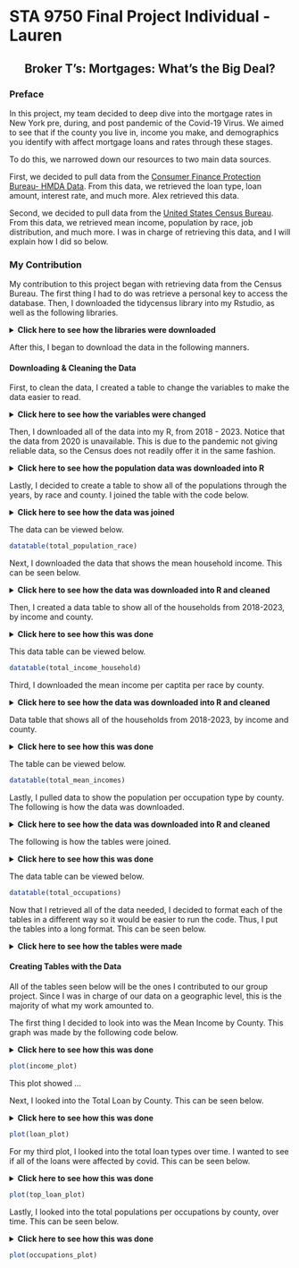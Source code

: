 # STA 9750 Final Project Individual - Lauren

<div style="text-align: center;">
## Broker T's: Mortgages: What's the Big Deal?
</div>


### Preface

In this project, my team decided to deep dive into the mortgage rates in New York pre, during, and post pandemic of the Covid-19 Virus. We aimed to see that if the county you live in, income you make, and demographics you identify with affect mortgage loans and rates through these stages. 

To do this, we narrowed down our resources to two main data sources. 

First, we decided to pull data from the [Consumer Finance Protection Bureau- HMDA Data](https://www.consumerfinance.gov/data-research/hmda/). From this data, we retrieved the loan type, loan amount, interest rate, and much more. Alex retrieved this data. 


Second, we decided to pull data from the [United States Census Bureau](https://data.census.gov/). From this data, we retrieved mean income, population by race, job distribution, and much more. I was in charge of retrieving this data, and I will explain how I did so below. 


### My Contribution 

My contribution to this project began with retrieving data from the Census Bureau. The first thing I had to do was retrieve a personal key to access the database. Then, I downloaded the tidycensus library into my Rstudio, as well as the following libraries. 

<details>
  <summary>**Click here to see how the libraries were downloaded**</summary>
```r


install.packages('plyr', repos = "http://cran.us.r-project.org")

options(repos = list(CRAN="http://cran.rstudio.com/"))

library(tidycensus)
library(tidyverse)
library(dplyr)
library(stringr)
library(DT)
library(tigris)
library(ggplot2)
library(sf)
library(plotly)
library(gganimate)
library(viridis)
library(scales)


census_api_key('fd444ca335bf9020633084575dbe45c1529be65f', install = TRUE, overwrite = TRUE)

# Combined_Data can be found on Ayrat's Repo and be readily downloaded. 

combined_data <- readRDS("C:/Users/laure/OneDrive/Desktop/combined_data.rds")

```
</details>

After this, I began to download the data in the following manners. 

#### Downloading & Cleaning the Data

First, to clean the data, I created a table to change the variables to make the data easier to read. 

<details>
  <summary>**Click here to see how the variables were changed**</summary>
```r

vars_2018 <- load_variables(2018, "acs1", cache = TRUE)

var_map <- c(
  "B02001_001" = "Estimated Total",
  "B02001_002" = "White Alone", 
  "B02001_003" = "Black or African American Alone", 
  "B02001_004" = "American Indian and Alaska Native Alone",
  "B02001_005" = "Asian Alone", 
  "B02001_006" = "Native Hawaiian and other Pacific Islander Alone",
  "B02001_007" = "Some Other Race", 
  "B02001_008" = "2 or more races"
)

```
</details>

Then, I downloaded all of the data into my R, from 2018 - 2023. Notice that the data from 2020 is unavailable. This is due to the pandemic not giving reliable data, so the Census does not readily offer it in the same fashion. 


<details>
  <summary>**Click here to see how the population data was downloaded into R**</summary>
```r
# Getting 2018: 

population_1901_2018 <- get_acs(
  geography = "county",
  variables = c("B02001_001", "B02001_002", "B02001_003", "B02001_004", "B02001_005", "B02001_006", "B02001_007", "B02001_008"),
  year = 2018,
  survey = "acs1"
)

population_1901_2018 <- population_1901_2018 |>
  filter(str_detect(NAME, regex("New York", ignore_case = TRUE))) |>
  rename(race = variable) |>
  rename(y2018 = estimate) |>
  select(-moe)


population_1901_2018 <- population_1901_2018 |>
  mutate(race = var_map[race])

# Getting 2019

population_1901_2019 <- get_acs(
  geography = "county",
  variables = c("B02001_001", "B02001_002", "B02001_003", "B02001_004", "B02001_005", "B02001_006", "B02001_007", "B02001_008"),
  year = 2019,
  survey = "acs1"
)

population_1901_2019 <- population_1901_2019 |>
  filter(str_detect(NAME, regex("New York", ignore_case = TRUE))) |>
  rename(race = variable) |>
  rename(y2019 = estimate) |>
  select(-moe)


population_1901_2019 <- population_1901_2019 |>
  mutate(race = var_map[race])


# Getting 2021

population_1901_2021 <- get_acs(
  geography = "county",
  variables = c("B02001_001", "B02001_002", "B02001_003", "B02001_004", "B02001_005", "B02001_006", "B02001_007", "B02001_008"),
  year = 2021,
  survey = "acs1"
)

population_1901_2021 <- population_1901_2021 |>
  filter(str_detect(NAME, regex("New York", ignore_case = TRUE))) |>
  rename(race = variable) |>
  rename(y2021 = estimate) |>
  select(-moe)


population_1901_2021 <- population_1901_2021 |>
  mutate(race = var_map[race])


# Getting 2022


population_1901_2022 <- get_acs(
  geography = "county",
  variables = c("B02001_001", "B02001_002", "B02001_003", "B02001_004", "B02001_005", "B02001_006", "B02001_007", "B02001_008"),
  year = 2022,
  survey = "acs1"
)

population_1901_2022 <- population_1901_2022 |>
  filter(str_detect(NAME, regex("New York", ignore_case = TRUE))) |>
  rename(race = variable) |>
  rename(y2022 = estimate) |>
  select(-moe)


population_1901_2022 <- population_1901_2022 |>
  mutate(race = var_map[race])


# Getting 2023

population_1901_2023 <- get_acs(
  geography = "county",
  variables = c("B02001_001", "B02001_002", "B02001_003", "B02001_004", "B02001_005", "B02001_006", "B02001_007", "B02001_008"),
  year = 2023,
  survey = "acs1"
)

population_1901_2023 <- population_1901_2023 |>
  filter(str_detect(NAME, regex("New York", ignore_case = TRUE))) |>
  rename(race = variable) |>
  rename(y2023 = estimate) |>
  select(-moe)


population_1901_2023 <- population_1901_2023 |>
  mutate(race = var_map[race]) 

```
</details>


Lastly, I decided to create a table to show all of the populations through the years, by race and county. I joined the table with the code below. 

<details>
  <summary>**Click here to see how the data was joined**</summary>
```r

total_population_race <- population_1901_2018 |>
  left_join(select(population_1901_2019, y2019, GEOID, race), by = c("GEOID", "race")) |>
  left_join(select(population_1901_2021, y2021, GEOID, race), by = c("GEOID", "race")) |>
  left_join(select(population_1901_2022, y2022, GEOID, race), by = c("GEOID", "race")) |>
  left_join(select(population_1901_2023, y2023, GEOID, race), by = c("GEOID", "race")) 
            
```
</details>


The data can be viewed below. 

```r

datatable(total_population_race)

```

Next, I downloaded the data that shows the mean household income. This can be seen below. 


<details>
  <summary>**Click here to see how the data was downloaded into R and cleaned**</summary>
```r
var_map2 <- c(
  "S1901_C01_001" = "Total Households",
  "S1901_C01_002" = "Income < $10,000", 
  "S1901_C01_003" = "Income $10,000 - $14,999", 
  "S1901_C01_004" = "Income $15,000 - $24,999",
  "S1901_C01_005" = "Income $25,000 - $34,999", 
  "S1901_C01_006" = "Income $35,000 - $49,999",
  "S1901_C01_007" = "Income $50,000 - $74,999", 
  "S1901_C01_008" = "Income $75,000 - $99,999",
  "S1901_C01_009" = "Income $100,000 - $149,999",
  "S1901_C01_010" = "Income $150,000 - $199,999",
  "S1901_C01_011" = "Income > $200,000"
)

# Income 2018
Income_2018 <- get_acs(
  geography = "county",
  variables = c("S1901_C01_001E", "S1901_C01_002E", "S1901_C01_003E", "S1901_C01_004E", "S1901_C01_005E", "S1901_C01_006E", "S1901_C01_007E", "S1901_C01_008E", "S1901_C01_009E", "S1901_C01_010E", "S1901_C01_011E"),
  year = 2018,
  survey = "acs1"
)

Income_2018 <- Income_2018 |>
  filter(str_detect(NAME, regex("New York", ignore_case = TRUE))) |>
  rename(income = variable) |>
  rename(y2018 = estimate) |>
  select(-moe)


Income_2018 <- Income_2018 |>
  mutate(income = var_map2[income])

# Income 2019

Income_2019 <- get_acs(
  geography = "county",
  variables = c("S1901_C01_001E", "S1901_C01_002E", "S1901_C01_003E", "S1901_C01_004E", "S1901_C01_005E", "S1901_C01_006E", "S1901_C01_007E", "S1901_C01_008E", "S1901_C01_009E", "S1901_C01_010E", "S1901_C01_011E"),
  year = 2019,
  survey = "acs1"
)

Income_2019 <- Income_2019 |>
  filter(str_detect(NAME, regex("New York", ignore_case = TRUE))) |>
  rename(income = variable) |>
  rename(y2019 = estimate) |>
  select(-moe)


Income_2019 <- Income_2019 |>
  mutate(income = var_map2[income])

# Get 2021

Income_2021 <- get_acs(
  geography = "county",
  variables = c("S1901_C01_001E", "S1901_C01_002E", "S1901_C01_003E", "S1901_C01_004E", "S1901_C01_005E", "S1901_C01_006E", "S1901_C01_007E", "S1901_C01_008E", "S1901_C01_009E", "S1901_C01_010E", "S1901_C01_011E"),
  year = 2021,
  survey = "acs1"
)

Income_2021 <- Income_2021 |>
  filter(str_detect(NAME, regex("New York", ignore_case = TRUE))) |>
  rename(income = variable) |>
  rename(y2021 = estimate) |>
  select(-moe)


Income_2021 <- Income_2021 |>
  mutate(income = var_map2[income])


# Get 2022

Income_2022 <- get_acs(
  geography = "county",
  variables = c("S1901_C01_001E", "S1901_C01_002E", "S1901_C01_003E", "S1901_C01_004E", "S1901_C01_005E", "S1901_C01_006E", "S1901_C01_007E", "S1901_C01_008E", "S1901_C01_009E", "S1901_C01_010E", "S1901_C01_011E"),
  year = 2022,
  survey = "acs1"
)

Income_2022 <- Income_2022 |>
  filter(str_detect(NAME, regex("New York", ignore_case = TRUE))) |>
  rename(income = variable) |>
  rename(y2022 = estimate) |>
  select(-moe)


Income_2022 <- Income_2022 |>
  mutate(income = var_map2[income])

# Get 2023

Income_2023 <- get_acs(
  geography = "county",
  variables = c("S1901_C01_001E", "S1901_C01_002E", "S1901_C01_003E", "S1901_C01_004E", "S1901_C01_005E", "S1901_C01_006E", "S1901_C01_007E", "S1901_C01_008E", "S1901_C01_009E", "S1901_C01_010E", "S1901_C01_011E"),
  year = 2023,
  survey = "acs1"
)

Income_2023 <- Income_2023 |>
  filter(str_detect(NAME, regex("New York", ignore_case = TRUE))) |>
  rename(income = variable) |>
  rename(y2023 = estimate) |>
  select(-moe)


Income_2023 <- Income_2023 |>
  mutate(income = var_map2[income])


```
</details>


Then, I created a data table to show all of the households from 2018-2023, by income and county. 

<details>
  <summary>**Click here to see how this was done**</summary>
```r

# Join tables

total_income_household <- Income_2018 |>
  left_join(select(Income_2019, y2019, GEOID, income), by = c("GEOID", "income")) |>
  left_join(select(Income_2021, y2021, GEOID, income), by = c("GEOID", "income")) |>
  left_join(select(Income_2022, y2022, GEOID, income), by = c("GEOID", "income")) |>
  left_join(select(Income_2023, y2023, GEOID, income), by = c("GEOID", "income")) 

            
```
</details>

This data table can be viewed below. 

```r

datatable(total_income_household)

```

Third, I downloaded the mean income per captita per race by county. 

<details>
  <summary>**Click here to see how the data was downloaded into R and cleaned**</summary>
```r


# Mean Incomes per capita 

var_map3 <- c(
  "S1902_C03_001" = "All Household Income Mean",
  "S1902_C03_020" = "White Alone", 
  "S1902_C03_021" = "Black or African American Alone", 
  "S1902_C03_022" = "American Indian and Alaska Native Alone",
  "S1902_C03_023" = "Asian Alone", 
  "S1902_C03_024" = "Native Hawaiian and other Pacific Islander Alone",
  "S1902_C03_025" = "Some Other Race", 
  "S1902_C03_026" = "2 or more races"
)

# Get 2018

mean_income_2018 <- get_acs(
  geography = "county",
  variables = c("S1902_C03_001E", "S1902_C03_020E", "S1902_C03_021E", "S1902_C03_022E", "S1902_C03_023E", "S1902_C03_024E", "S1902_C03_025E", "S1902_C03_026E"),
  year = 2018,
  survey = "acs1"
)

mean_income_2018 <- mean_income_2018 |>
  filter(str_detect(NAME, regex("New York", ignore_case = TRUE))) |>
  rename(race = variable) |>
  rename(y2018 = estimate) |>
  select(-moe)


mean_income_2018 <- mean_income_2018 |>
  mutate(race = var_map3[race])


  


# Get 2019

mean_income_2019 <- get_acs(
  geography = "county",
  variables = c("S1902_C03_001E", "S1902_C03_020E", "S1902_C03_021E", "S1902_C03_022E", "S1902_C03_023E", "S1902_C03_024E", "S1902_C03_025E", "S1902_C03_026E"),
  year = 2019,
  survey = "acs1"
)

mean_income_2019 <- mean_income_2019 |>
  filter(str_detect(NAME, regex("New York", ignore_case = TRUE))) |>
  rename(race = variable) |>
  rename(y2019 = estimate) |>
  select(-moe)


mean_income_2019 <- mean_income_2019 |>
  mutate(race = var_map3[race])



# Get 2021

mean_income_2021 <- get_acs(
  geography = "county",
  variables = c("S1902_C03_001E", "S1902_C03_020E", "S1902_C03_021E", "S1902_C03_022E", "S1902_C03_023E", "S1902_C03_024E", "S1902_C03_025E", "S1902_C03_026E"),
  year = 2021,
  survey = "acs1"
)

mean_income_2021 <- mean_income_2021 |>
  filter(str_detect(NAME, regex("New York", ignore_case = TRUE))) |>
  rename(race = variable) |>
  rename(y2021 = estimate) |>
  select(-moe)


mean_income_2021 <- mean_income_2021 |>
  mutate(race = var_map3[race])


# Get 2022

mean_income_2022 <- get_acs(
  geography = "county",
  variables = c("S1902_C03_001E", "S1902_C03_020E", "S1902_C03_021E", "S1902_C03_022E", "S1902_C03_023E", "S1902_C03_024E", "S1902_C03_025E", "S1902_C03_026E"),
  year = 2022,
  survey = "acs1"
)

mean_income_2022 <- mean_income_2022 |>
  filter(str_detect(NAME, regex("New York", ignore_case = TRUE))) |>
  rename(race = variable) |>
  rename(y2022 = estimate) |>
  select(-moe)


mean_income_2022 <- mean_income_2022 |>
  mutate(race = var_map3[race])



# Get 2023

mean_income_2023 <- get_acs(
  geography = "county",
  variables = c("S1902_C03_001E", "S1902_C03_020E", "S1902_C03_021E", "S1902_C03_022E", "S1902_C03_023E", "S1902_C03_024E", "S1902_C03_025E", "S1902_C03_026E"),
  year = 2023,
  survey = "acs1"
)

mean_income_2023 <- mean_income_2023 |>
  filter(str_detect(NAME, regex("New York", ignore_case = TRUE))) |>
  rename(race = variable) |>
  rename(y2023 = estimate) |>
  select(-moe)


mean_income_2023 <- mean_income_2023 |>
  mutate(race = var_map3[race])


```
</details>


Data table that shows all of the households from 2018-2023, by income and county. 

<details>
  <summary>**Click here to see how this was done**</summary>
```r

# Join tables

total_mean_incomes <- mean_income_2018 |>
  left_join(select(mean_income_2019, y2019, GEOID, race), by = c("GEOID", "race")) |>
  left_join(select(mean_income_2021, y2021, GEOID, race), by = c("GEOID", "race")) |>
  left_join(select(mean_income_2022, y2022, GEOID, race), by = c("GEOID", "race")) |>
  left_join(select(mean_income_2023, y2023, GEOID, race), by = c("GEOID", "race")) 


```
</details>

The table can be viewed below. 

```r

datatable(total_mean_incomes)

```

Lastly, I pulled data to show the population per occupation type by county. The following is how the data was downloaded. 

<details>
  <summary>**Click here to see how the data was downloaded into R and cleaned**</summary>
```r
var_map4 <- c(
  "S2402_C01_001" = "Total Employed Full-Time",
  "S2402_C01_002" = "Management, Business, Science, Arts", 
  "S2402_C01_018" = "Service",
  "S2402_C01_026" = "Sales and Office", 
  "S2402_C01_029" = "Natural Resources, Construction, Maintenance",
  "S2402_C01_033" = "Production, Transportation, Material Moving"
)

# Occupation 2018


main_occupation_2018 <- get_acs(
  geography = "county",
  variables = c("S2402_C01_001", "S2402_C01_002", "S2402_C01_018", "S2402_C01_026", "S2402_C01_029", "S2402_C01_033"),
  year = 2018,
  survey = "acs1"
)

main_occupation_2018 <- main_occupation_2018 |>
  filter(str_detect(NAME, regex("New York", ignore_case = TRUE))) |>
  rename(job_type = variable) |>
  rename(y2018 = estimate) |>
  select(-moe)


main_occupation_2018 <- main_occupation_2018 |>
  mutate(job_type = var_map4[job_type])


# Occupation 2019


main_occupation_2019 <- get_acs(
  geography = "county",
  variables = c("S2402_C01_001", "S2402_C01_002", "S2402_C01_018", "S2402_C01_026", "S2402_C01_029", "S2402_C01_033"),
  year = 2019,
  survey = "acs1"
)

main_occupation_2019 <- main_occupation_2019 |>
  filter(str_detect(NAME, regex("New York", ignore_case = TRUE))) |>
  rename(job_type = variable) |>
  rename(y2019 = estimate) |>
  select(-moe)


main_occupation_2019 <- main_occupation_2019 |>
  mutate(job_type = var_map4[job_type])


# Occupation 2021


main_occupation_2021 <- get_acs(
  geography = "county",
  variables = c("S2402_C01_001", "S2402_C01_002", "S2402_C01_018", "S2402_C01_026", "S2402_C01_029", "S2402_C01_033"),
  year = 2021,
  survey = "acs1"
)

main_occupation_2021 <- main_occupation_2021 |>
  filter(str_detect(NAME, regex("New York", ignore_case = TRUE))) |>
  rename(job_type = variable) |>
  rename(y2021 = estimate) |>
  select(-moe)


main_occupation_2021 <- main_occupation_2021 |>
  mutate(job_type = var_map4[job_type])

# Occupation 2022


main_occupation_2022 <- get_acs(
  geography = "county",
  variables = c("S2402_C01_001", "S2402_C01_002", "S2402_C01_018", "S2402_C01_026", "S2402_C01_029", "S2402_C01_033"),
  year = 2022,
  survey = "acs1"
)

main_occupation_2022 <- main_occupation_2022 |>
  filter(str_detect(NAME, regex("New York", ignore_case = TRUE))) |>
  rename(job_type = variable) |>
  rename(y2022 = estimate) |>
  select(-moe)


main_occupation_2022 <- main_occupation_2022 |>
  mutate(job_type = var_map4[job_type])


# Occupation 2023


main_occupation_2023 <- get_acs(
  geography = "county",
  variables = c("S2402_C01_001", "S2402_C01_002", "S2402_C01_018", "S2402_C01_026", "S2402_C01_029", "S2402_C01_033"),
  year = 2023,
  survey = "acs1"
)

main_occupation_2023 <- main_occupation_2023 |>
  filter(str_detect(NAME, regex("New York", ignore_case = TRUE))) |>
  rename(job_type = variable) |>
  rename(y2023 = estimate) |>
  select(-moe)


main_occupation_2023 <- main_occupation_2023 |>
  mutate(job_type = var_map4[job_type])



```
</details>


The following is how the tables were joined.

<details>
  <summary>**Click here to see how this was done**</summary>
```r

# Join tables

total_occupations <- main_occupation_2018 |>
  left_join(select(main_occupation_2019, y2019, GEOID, job_type), by = c("GEOID", "job_type")) |>
  left_join(select(main_occupation_2021, y2021, GEOID, job_type), by = c("GEOID", "job_type")) |>
  left_join(select(main_occupation_2022, y2022, GEOID, job_type), by = c("GEOID", "job_type")) |>
  left_join(select(main_occupation_2023, y2023, GEOID, job_type), by = c("GEOID", "job_type")) 

```
</details>

The data table can be viewed below. 

```r

datatable(total_occupations)

```


Now that I retrieved all of the data needed, I decided to format each of the tables in a different way so it would be easier to run the code. Thus, I put the tables into a long format. This can be seen below. 

<details>
  <summary>**Click here to see how the tables were made**</summary>

```r

estimated_total <- total_population_race |>
  filter(grepl("Estimated Total", race))

            
estimated_total_long <- estimated_total |>
  pivot_longer(cols = starts_with("y"),
               names_to = "year",
               values_to = "population") |>
  mutate(year = as.numeric(gsub("y", "", year))) |>
  select(-race, -NAME)


total_income_household_long <- total_income_household |>
  pivot_longer(cols = starts_with("y"),
               names_to = "year",
               values_to = "households") |>
  mutate(year = as.numeric(gsub("y", "", year))) 


total_mean_incomes_long <- total_mean_incomes |>
  pivot_longer(cols = starts_with("y"),
               names_to = "year",
               values_to = "mean_income") |>
  mutate(year = as.numeric(gsub("y", "", year))) 
            

total_occupations_long <- total_occupations |>
  pivot_longer(cols = starts_with("y"),
               names_to = "year",
               values_to = "population") |>
  mutate(year = as.numeric(gsub("y", "", year))) 

            

```
</details>

#### Creating Tables with the Data

All of the tables seen below will be the ones I contributed to our group project. Since I was in charge of our data on a geographic level, this is the majority of what my work amounted to. 


The first thing I decided to look into was the Mean Income by County. This graph was made by the following code below. 


<details>
  <summary>**Click here to see how this was done**</summary>
```r

total_loan <- combined_data |>
  select(activity_year, county_code, loan_amount) |>
  group_by(county_code, activity_year) |>
  summarize(Total_loan = sum(loan_amount)) 

total_mean_incomes_long22 <- total_mean_incomes_long |>
  rename(county_code = GEOID) |>
  select(-race) |>
  mutate(year = as.numeric(year),
         county_code = as.numeric(county_code)) |>
  group_by(county_code, NAME, year) |>
  summarize(mean_income = sum(mean_income, na.rm = TRUE)) 


total_loan <- total_loan |>
  rename(year = activity_year) |>
  mutate(year = as.numeric(year),
         county_code = as.numeric(county_code))


total_loan_mean_income <- total_mean_incomes_long22 |>
  inner_join(total_loan, by = c("county_code", "year"))

total_loan_mean_income2 <- total_loan_mean_income |>
  group_by(year) |>
  mutate(
    Highlight = case_when(
    Total_loan %in% sort(Total_loan, decreasing = TRUE)[1:3] ~ "Highest",
    Total_loan %in% sort(Total_loan, decreasing = FALSE)[1:3] ~ "Lowest",
    TRUE ~ "Normal"
  ))

total_loan_mean_income3 <- total_loan_mean_income |>
  group_by(year) |>
  mutate(
    Highlight = case_when(
      mean_income %in% sort(mean_income, decreasing = TRUE)[1:3] ~ "Highest",
      mean_income %in% sort(mean_income, decreasing = FALSE)[1:3] ~ "Lowest",
      TRUE ~ "Normal"
    ))



income_plot <- ggplot(total_loan_mean_income3, aes(x = NAME, y = mean_income, fill = Highlight)) +
  geom_bar(stat = "identity", show.legend = FALSE) +
  scale_fill_manual(values =  c("Highest" = "springgreen2", "Lowest" = "firebrick3", "Normal" = "gray")) +
  facet_wrap(~year) +
  coord_flip() +
  labs(title = "The Total Mean Income Per County in New York, 2018 - 2023 (Excluding 2020)", x = "County", y = "Mean Income") +
  theme_minimal() +
  theme(plot.title = element_text(size = 10),
        axis.text.y = element_text(size = 4, vjust = 0, margin = margin(r = 1)),
        axis.text.x = element_text(size = 5),
        plot.margin = margin(3, 3, 3)) +
  scale_y_continuous(labels = label_comma())



```
</details>


```r

plot(income_plot)

```


This plot showed ... 

Next, I looked into the Total Loan by County. This can be seen below. 

<details>
  <summary>**Click here to see how this was done**</summary>
```r

loan_plot <- ggplot(total_loan_mean_income2, aes(x = NAME, y = Total_loan, fill = Highlight)) +
  geom_bar(stat = "identity", show.legend = FALSE) +
  scale_fill_manual(values =  c("Highest" = "springgreen2", "Lowest" = "firebrick3", "Normal" = "gray")) +
  facet_wrap(~year) +
  coord_flip() +
  labs(title = "The Total Loan Amount Given Per County in New York, 2018 - 2023 (Excluding 2020)", x = "County", y = "Loan Amount") +
  theme_minimal() +
  theme(plot.title = element_text(size = 10),
        axis.text.y = element_text(size = 4, vjust = 0, margin = margin(r = 1)),
        axis.text.x = element_text(size = 5),
        plot.margin = margin(3, 3, 3)) +
  scale_y_continuous(labels = label_comma())



```
</details>


```r

plot(loan_plot)

```



For my third plot, I looked into the total loan types over time. I wanted to see if all of the loans were affected by covid. This can be seen below. 


<details>
  <summary>**Click here to see how this was done**</summary>
```r

total_mean_incomes_long22 <- total_mean_incomes_long |>
  rename(county_code = GEOID) |>
  select(-race) |>
  mutate(year = as.numeric(year),
         county_code = as.numeric(county_code)) |>
  group_by(county_code, NAME, year) |>
  summarize(mean_income = sum(mean_income, na.rm = TRUE)) 

pop_loan <- combined_data |>
  select(activity_year, county_code, loan_type) |>
  group_by(county_code, activity_year) |>
  mutate(activity_year = as.numeric(activity_year),
         county_code = as.numeric(county_code))

pop_loan_count <- pop_loan |>
  group_by(county_code, activity_year, loan_type) |>
  summarize(count = n(), na.rm = TRUE, .groups = 'drop') |>
  rename(year = activity_year)


count_loan_mean_income <- total_mean_incomes_long22 |>
  inner_join(pop_loan_count, by = c("county_code", "year"))

top_loan <- count_loan_mean_income |>
  group_by(county_code, NAME, year) |>
  arrange(desc(count))


sum_loans <- top_loan |>
  group_by(loan_type, year) |>
  summarize(total_count = sum(count), .groups = "drop")

top_loan_plot <- ggplot(sum_loans, aes(x = year, y = total_count, color = loan_type, group = loan_type)) +
  geom_line(size = 1) +
  geom_point(size = 3) +
  labs(title = "Total Amount of Loan Types Across the NY Counties, 2018 - 2023" , x = "Year", y = "Loan Type") +
  theme_minimal() + 
  scale_y_continuous(labels = label_comma())



```
</details>


```r

plot(top_loan_plot)

```


Lastly, I looked into the total populations per occupations by county, over time. This can be seen below. 


<details>
  <summary>**Click here to see how this was done**</summary>
```r

occupations <- total_occupations_long |>
  filter(!apply(total_occupations_long, 1, function(row) any(grepl("Total Employed Full-Time", row, ignore.case = TRUE))))



occupations_plot <- ggplot(occupations, aes(x = NAME, y = population, fill = job_type)) +
  geom_bar(stat = "identity", position = "identity", alpha = .6, width = .9) +
  facet_wrap(~year) +
  coord_flip() + 
  labs(title = "Occupations by Population Per County, 2018 - 2023 (Excluding 2020)", y = "County", x = "Population") +
  theme(legend.position = "bottom", 
        plot.title = element_text(size = 8),
        axis.text.y = element_text(size = 4, vjust = 0, margin = margin(r = 1)),
        axis.text.x = element_text(size = 3),
        plot.margin = margin(3, 3, 3)) + 
  scale_fill_brewer(palette = "Set3") +
  scale_y_continuous(labels = label_comma()) 
```
</details>


```r

plot(occupations_plot)

```




























